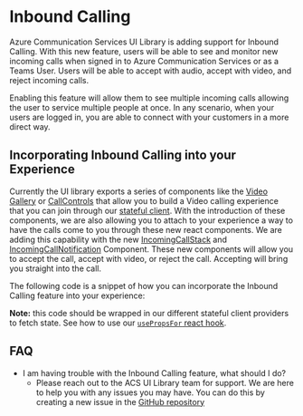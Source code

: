 
<Meta title="Concepts/Inbound Calling" />

# Inbound Calling

Azure Communication Services UI Library is adding support for Inbound Calling. With this new feature, users will
be able to see and monitor new incoming calls when signed in to Azure Communication Services or as a Teams User.
Users will be able to accept with audio, accept with video, and reject incoming calls.

Enabling this feature will allow them to see multiple incoming calls allowing the user to service multiple people
at once. In any scenario, when your users are logged in, you are able to connect with your customers in a more direct way.

## Incorporating Inbound Calling into your Experience

Currently the UI library exports a series of components like the [Video
Gallery](./?path=/docs/components-video-gallery--docs) or
[CallControls](./http://localhost:6006/?path=/docs/components-controlbar-control-bar--docs) that allow you to build a Video calling
experience that you can join through our [stateful client](./?path=/docs/stateful-client-get-started-call--docs).
With the introduction of these components, we are also allowing you to attach to your experience a way to have
the calls come to you through these new react components. We are adding this capability with the new
[IncomingCallStack](./?path=/docs/components-incomingcallnotification-incomingcallstack--docs) and
[IncomingCallNotification](./?path=/docs/components-incomingcallnotification-incoming-call-notification--docs) Component.
These new components will allow you to accept the call, accept with video, or reject the call. Accepting will bring you straight into the call.

The following code is a snippet of how you can incorporate the Inbound Calling feature into your experience:

<Source code={InboundCallingSource} />

**Note:** this code should be wrapped in our different stateful client providers to fetch state. See how to use our [`usePropsFor` react hook](./?path=/docs/statefulclient-reacthooks-usepropsfor--page).

## FAQ

- I am having trouble with the Inbound Calling feature, what should I do?
  - Please reach out to the ACS UI Library team for support. We are here to help you with any issues you may have. You can do this
    by creating a new issue in the [GitHub repository](https://github.com/Azure/communication-ui-library/issues)
